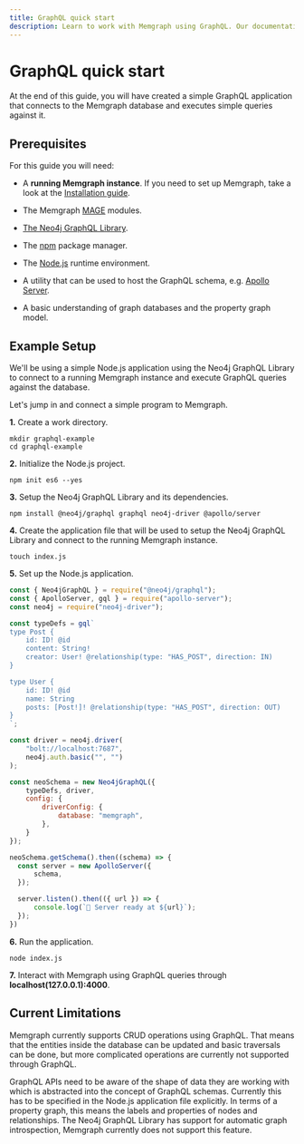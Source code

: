 ```yaml
---
title: GraphQL quick start
description: Learn to work with Memgraph using GraphQL. Our documentation takes you through each step in detail to deliver exceptional graph solutions.
---
```



# GraphQL quick start

At the end of this guide, you will have created a simple GraphQL
application that connects to the Memgraph database and executes simple
queries against it.

## Prerequisites

For this guide you will need:

- A **running Memgraph instance**. If you need to set up Memgraph, take a look
  at the [Installation guide](/getting-started/install-memgraph).

- The Memgraph [MAGE](https://github.com/memgraph/mage) modules.

- [The Neo4j GraphQL Library](https://neo4j.com/docs/graphql/current/).

- The [npm](https://www.npmjs.com/) package manager.

- The [Node.js](https://nodejs.org/en) runtime environment.

- A utility that can be used to host the GraphQL schema, e.g. [Apollo Server](https://www.apollographql.com/docs/apollo-server/).

- A basic understanding of graph databases and the property graph model.

## Example Setup

We'll be using a simple Node.js application using the Neo4j GraphQL Library to connect
to a running Memgraph instance and execute GraphQL queries against the database.<br />

Let's jump in and connect a simple program to Memgraph.

**1.** Create a work directory. <br />
```
mkdir graphql-example
cd graphql-example
```
**2.** Initialize the Node.js project. <br />
```
npm init es6 --yes
```
**3.** Setup the Neo4j GraphQL Library and its dependencies. <br />
```
npm install @neo4j/graphql graphql neo4j-driver @apollo/server
```
**4.** Create the application file that will be used to setup the Neo4j GraphQL Library and connect to the running Memgraph instance. <br />
```
touch index.js
```
**5.** Set up the Node.js application. <br />
```js
const { Neo4jGraphQL } = require("@neo4j/graphql");
const { ApolloServer, gql } = require("apollo-server");
const neo4j = require("neo4j-driver");

const typeDefs = gql`
type Post {
    id: ID! @id
    content: String!
    creator: User! @relationship(type: "HAS_POST", direction: IN)
}

type User {
    id: ID! @id
    name: String
    posts: [Post!]! @relationship(type: "HAS_POST", direction: OUT)
}
`;

const driver = neo4j.driver(
    "bolt://localhost:7687",
    neo4j.auth.basic("", "")
);

const neoSchema = new Neo4jGraphQL({
    typeDefs, driver,
    config: {
        driverConfig: {
            database: "memgraph",
        },
    }
});

neoSchema.getSchema().then((schema) => {
  const server = new ApolloServer({
      schema,
  });

  server.listen().then(({ url }) => {
      console.log(`🚀 Server ready at ${url}`);
  });
})
```

**6.** Run the application. <br />
```
node index.js
```

**7.** Interact with Memgraph using GraphQL queries through **localhost(127.0.0.1):4000**.<br />

## Current Limitations
Memgraph currently supports CRUD operations using GraphQL. That means that the entities inside
the database can be updated and basic traversals can be done, but more complicated operations
are currently not supported through GraphQL. <br />

GraphQL APIs need to be aware of the shape of data they are working with which is abstracted
into the concept of GraphQL schemas. Currently this has to be specified in the Node.js
application file explicitly. In terms of a property graph, this means the labels and properties
of nodes and relationships. The Neo4j GraphQL Library has support for automatic graph
introspection, Memgraph currently does not support this feature. <br />
